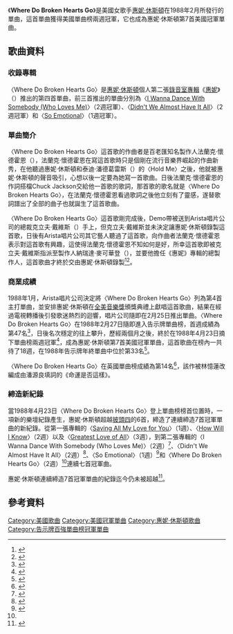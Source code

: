 {{Infobox single 
| Name           = Where Do Broken Hearts Go
| Cover          = 
| Artist         = [[惠妮·休斯頓|惠妮·休斯頓]]
| from Album     = [[Whitney_(專輯)|惠妮]]
| B-side         = "Where You Are" "If You Say My Eyes Are Beautiful"
| Released       = 1988年2月25日
| Format         = [[CD|CD]], [[錄音帶|錄音帶]], 7" single
| Recorded       = 1986
| Genre          = [[節奏藍調|節奏藍調]], [[流行音樂|流行音樂]]
| Length         = 4:38
| Label          = Arista Records
| Writer         = [[Frank_Wildhorn|Frank Wildhorn]], [[Chuck_Jackson|Chuck Jackson]]
| Producer       = [[Narada_Michael_Walden|Narada Michael Walden]]
| Last single    = "[[So_Emotional|So Emotional]]"<br />(1987)
| This single    = "'''Where Do Broken Hearts Go'''"<br />(1988)
| Next single    = "[[Love_Will_Save_the_Day|Love Will Save the Day]]"<br />(1988)
}}
《'''Where Do Broken Hearts Go'''》是美國女歌手[[惠妮·休斯頓|惠妮·休斯頓]]在1988年2月所發行的單曲，這首單曲獲得美國單曲榜兩週冠軍，它也成為惠妮·休斯頓第7首美國冠軍單曲。

==歌曲資料==
===收錄專輯===
〈Where Do Broken Hearts Go〉是[[惠妮·休斯頓|惠妮·休斯頓]]個人第二張[[錄音室專輯|錄音室專輯]]《[[Whitney_(專輯)|惠妮]]》（{{lang-en|Whitney}}）推出的第四首單曲，前三首推出的單曲分別為〈[[I_Wanna_Dance_With_Somebody_(Who_Loves_Me)|I Wanna Dance With Somebody (Who Loves Me)]]〉（2週冠軍）、〈[[Didn't_We_Almost_Have_It_All|Didn't We Almost Have It All]]〉（2週冠軍）和〈[[So_Emotional|So Emotional]]〉（1週冠軍）。
===單曲簡介===
〈Where Do Broken Hearts Go〉這首歌的作曲者是百老匯知名製作人法蘭克·懷德霍恩（{{lang|en|Frank Wildhorn}}），法蘭克·懷德霍恩在寫這首歌時只是個剛在流行音樂界崛起的作曲新秀，在他聽過惠妮·休斯頓和泰迪·潘德葛雷斯（{{lang|en|Teddy Pendergrass}}）的〈Hold Me〉之後，他就被惠妮·休斯頓的聲音吸引，心想以後一定要為她寫一首歌曲。日後法蘭克·懷德霍恩的作詞搭檔Chuck Jackson交給他一首歌的歌詞，那首歌的歌名就是〈Where Do Broken Hearts Go〉，在法蘭克·懷德霍恩看過歌詞之後他立刻有了靈感，遂替歌詞譜出了全部的曲子也就誕生了這首歌曲。

〈Where Do Broken Hearts Go〉這首歌剛完成後，Demo帶被送到Arista唱片公司的總裁克立夫·戴維斯（{{lang|en|Clive Davis}}）手上，但克立夫·戴維斯並未決定讓惠妮·休斯頓錄製這首歌，日後有Arista唱片公司其它藝人聽過了這首歌，向作曲者法蘭克·懷德霍恩表示對這首歌有興趣，這使得法蘭克·懷德霍恩不知如何是好，所幸這首歌即被克立夫·戴維斯指派至製作人納瑞達·麥可華登（{{lang|en|Narada Michael Walden}}），並要他擔任《惠妮》專輯的總製作人，這首歌曲才終於交由惠妮·休斯頓錄製<ref>{{Cite web |url=http://www.rollingstone.com/music/albumreviews/whitney-19870813 |title=美國滾石雜誌官網1987-08-13音樂報導 |accessdate=2015-03-29 |archive-date=2015-01-20 |archive-url=https://web.archive.org/web/20150120014011/http://www.rollingstone.com/music/albumreviews/whitney-19870813 |dead-url=no }}</ref><ref>{{Cite web |url=https://www.sonymusic.com.tw/main/artist/%E6%83%A0%E5%A6%AE%E4%BC%91%E6%96%AF%E9%A0%93-whitney-houston/profile |title=台灣索尼音樂官網惠妮休斯頓音樂資料 |accessdate=2015-03-29 |archive-date=2016-03-29 |archive-url=https://web.archive.org/web/20160329131839/https://sonymusic.com.tw/main/artist/%E6%83%A0%E5%A6%AE%E4%BC%91%E6%96%AF%E9%A0%93-whitney-houston/profile |dead-url=yes }}</ref>。
===商業成績===
1988年1月，Arista唱片公司決定將〈Where Do Broken Hearts Go〉列為第4首主打單曲，並安排惠妮·休斯頓在[[全美音樂獎|全美音樂獎]]頒獎典禮上獻唱這首歌曲，結果在經過電視轉播後引發歌迷熱烈的迴響，唱片公司隨即在2月25日推出單曲。〈Where Do Broken Hearts Go〉在1988年2月27日隨即進入告示牌單曲榜，首週成績為第47名<ref>{{Cite web |url=http://www.billboard.com/charts/hot-100/1988-02-27 |title=1988-02-27告示牌單曲榜 |accessdate=2015-03-29 |archive-date=2016-05-06 |archive-url=https://web.archive.org/web/20160506142017/http://www.billboard.com/charts/hot-100/1988-02-27 |dead-url=no }}</ref>，日後名次穩定的往上攀升，歷經兩個月之後，終於在1988年4月23日摘下單曲榜兩週冠軍<ref name="#1">{{Cite web |url=http://www.billboard.com/charts/hot-100/1988-04-23 |title=1988-04-23告示牌單曲榜 |accessdate=2015-03-29 |archive-date=2015-07-08 |archive-url=https://web.archive.org/web/20150708071839/http://www.billboard.com/charts/hot-100/1988-04-23 |dead-url=no }}</ref>，成為惠妮·休斯頓第7首美國冠軍單曲，這首歌曲在榜內一共待了18週，在1988年告示牌年終單曲中位於第33名<ref>{{Cite web |url=http://www.billboard.com/artist/431329/whitney-houston/chart?page=3&f=379 |title=美國告示牌官網惠妮休斯頓單曲榜成績 |accessdate=2015-03-29 |archive-date=2015-09-19 |archive-url=https://web.archive.org/web/20150919005545/http://www.billboard.com/artist/431329/whitney-houston/chart?page=3&f=379 |dead-url=no }}</ref>。

〈Where Do Broken Hearts Go〉在英國單曲榜成績為第14名<ref>{{Cite web |url=http://www.officialcharts.com/artist/22775/WHITNEY-HOUSTON/ |title=英國排行榜官網惠妮休斯頓專輯單曲資料庫 |accessdate=2015-03-29 |archive-date=2015-04-02 |archive-url=https://web.archive.org/web/20150402152823/http://www.officialcharts.com/artist/22775/WHITNEY-HOUSTON/ |dead-url=no }}</ref>，該作被林憶蓮改編成由潘源良填詞的《命運是否這樣》。
===締造新紀錄===
當1988年4月23日〈Where Do Broken Hearts Go〉登上單曲榜榜首位置時，一項新的樂壇紀錄產生，惠妮·休斯頓超越[[披頭四|披頭四]]的6首，締造了連續締造7首冠軍單曲的新紀錄。從第一張專輯的〈[[Saving_All_My_Love_for_You|Saving All My Love for You]]〉（1週）、〈[[How_Will_I_Know|How Will I Know]]〉（2週）以及〈[[Greatest_Love_of_All|Greatest Love of All]]〉（3週），到第二張專輯的〈I Wanna Dance With Somebody (Who Loves Me)〉（2週）<ref>{{Cite web |url=http://www.billboard.com/charts/hot-100/1987-06-27 |title=1987-06-27告示牌單曲榜 |accessdate=2015-03-29 |archive-date=2015-05-05 |archive-url=https://web.archive.org/web/20150505042332/http://www.billboard.com/charts/hot-100/1987-06-27 |dead-url=no }}</ref>、〈Didn't We Almost Have It All〉（2週）<ref>{{Cite web |url=http://www.billboard.com/charts/hot-100/1987-09-26 |title=1987-09-26告示牌單曲榜 |accessdate=2015-03-29 |archive-date=2016-07-23 |archive-url=https://web.archive.org/web/20160723143812/http://www.billboard.com/charts/hot-100/1987-09-26 |dead-url=no }}</ref>、〈So Emotional〉（1週）<ref>{{Cite web |url=http://www.billboard.com/charts/hot-100/1988-01-09 |title=1988-01-09告示牌單曲榜 |accessdate=2015-03-29 |archive-date=2015-09-16 |archive-url=https://web.archive.org/web/20150916053359/http://www.billboard.com/charts/hot-100/1988-01-09 |dead-url=no }}</ref>和〈Where Do Broken Hearts Go〉（2週）<ref name="#1"/>連續七首冠軍曲。

惠妮·休斯頓連續締造7首冠軍單曲的紀錄迄今仍未被超越<ref>{{Cite web |url=http://www.billboard.com/articles/chartbeat/506201/whitney-houstons-billboard-chart-records |title=美國告示牌官網2014-02-11音樂報導 |access-date=2015-03-29 |archive-date=2021-08-27 |archive-url=https://web.archive.org/web/20210827091522/https://www.billboard.com/articles/chartbeat/506201/whitney-houstons-billboard-chart-records }}</ref>。

==參考資料==
{{reflist|3}}
[[Category:美國歌曲|Category:美國歌曲]]
[[Category:美國冠軍單曲|Category:美國冠軍單曲]]
[[Category:惠妮·休斯頓歌曲|Category:惠妮·休斯頓歌曲]]
[[Category:告示牌百強單曲榜冠軍單曲|Category:告示牌百強單曲榜冠軍單曲]]